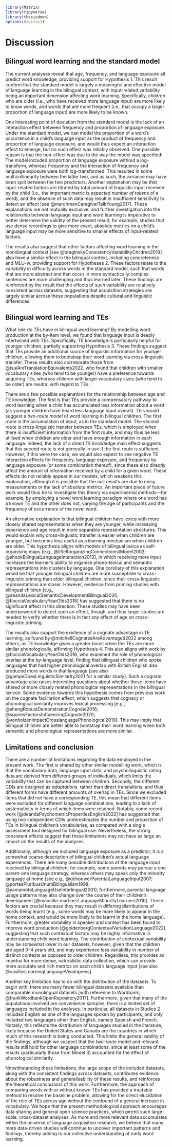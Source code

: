 ```r
library(Matrix)
library(tidyverse)
library(thesisdown)
options(digits=3)
```

# Discussion

## Bilingual word learning and the standard model

The current analyses reveal that age, frequency, and language exposure all predict word knowledge, providing support for Hypothesis 1.
This result confirm that the standard model is largely a meaningful and effective model of language learning in the bilingual context, with input-related variability being an important dimension affecting word learning.
Specifically, children who are older (i.e., who have received more language input) are more likely to know words, and words that are more frequent (i.e., that occupy a larger proportion of language input) are more likely to be known.

One interesting point of deviation from the standard model is the lack of an interaction effect between frequency and proportion of language exposure. 
Under the standard model, we can model the proportion of a word's occurrence in a child's language input as the product of frequency and proportion of language exposure, and would thus expect an interaction effect to emerge, but no such effect was reliably observed. 
One possible reason is that the non-effect was due to the way the model was specified: The model included proportion of language exposure without a log-transform, whereas frequency and the interaction of frequency and language exposure were both log-transformed.
This resulted in some multicollinearity between the latter two, and as such, the variance may have been split between the two predictors. 
Another explanation may be that input-related factors are titrated by total amount of linguistic input received by the child (i.e., the important metric is _expected number of tokens_ of a word), and the absence of such data may result in insufficient sensitivity to detect an effect [see @marchmanCaregiverTalkYoung2017].
These explanations are not mutually exclusive, and further investigation into the relationship between language input and word learning is imperative to better determine the validity of the present result; for example, studies that use dense recordings to give more exact, absolute metrics on a child's language input may be more sensitive to smaller effects of input-related factors.

The results also suggest that other factors affecting word learning in the monolingual context [see @braginskyConsistencyVariabilityChildren2019] also have a similar effect in the bilingual context, including concreteness and MLU-w, providing support for Hypotheses 2. 
These factors relate to the variability in difficulty across words in the standard model, such that words that are more abstract and that occur in more syntactically complex sentences are more challenging and thus learned later. 
These findings are reinforced by the result that the effects of such variability are relatively consistent across datasets, suggesting that acquisition strategies are largely similar across these populations despite cultural and linguistic differences. 

## Bilingual word learning and TEs

What role do TEs have in bilingual word learning? 
By modelling word production at the by-item level, we found that language input is deeply intertwined with TEs. 
Specifically, TE knowledge is particularly helpful for younger children, partially supporting Hypothesis 3. 
These findings suggest that TEs provide an additional source of linguistic information for younger children, allowing them to bootstrap their word learning via cross-linguistic transfer.
These results also corroborate those from @tsuiAreTranslationEquivalents2022, who found that children with smaller vocabulary sizes (who tend to be younger) have a preference towards acquiring TEs, whereas children with larger vocabulary sizes (who tend to be older) are neutral with regard to TEs.

There are a few possible explanations for the relationship between age and TE knowledge.
The first is that TEs provide a compensatory pathway to word learning when a child has accumulated less information about a word (as younger children have heard less language input overall).
This would suggest a _two-route model_ of word learning in bilingual children. 
The first route is the accumulation of input, as in the standard model. 
The second route is cross-linguistic transfer between TEs, which is employed when there is insufficient information from the first route, and may thus be less utilised when children are older and have enough information in each language. 
Indeed, the lack of a direct TE knowledge main effect suggests that this second route is not generally in use if the first route is sufficient.
However, if this were the case, we would also expect to see negative TE interaction effects for frequency, language exposure, and frequency by language exposure (or some combination thereof), since these also directly affect the amount of information received by a child for a given word.
These effects do not reliably appear in our models, which weakens this explanation, although it is possible that the null results are due to noisy measurements or the lack of absolute metrics. 
An important piece of future work would thus be to investigate this theory via experimental methods---for example, by employing a novel word learning paradigm where one word has a known TE and the other does not, varying the age of participants and the frequency of occurrence of the novel word.

An alternative explanation is that bilingual children have lexica with more closely shared representations when they are younger, while increasing experience and age result in more separable representation structures.
This would explain why cross-linguistic transfer is easier when children are younger, but becomes less useful as a learning mechanism when children are older. 
This hypothesis aligns with models of bilingual lexica as self-organising maps [e.g., @liSelforganizingConnectionistModel2002; @shookBilingualLanguageInteraction2013], in which receiving more input increases the learner's ability to organise phono-lexical and semantic representations into clusters by language. 
One corollary of this explanation would be that younger bilingual children are more susceptible to cross-linguistic priming than older bilingual children, since their cross-linguistic representations are closer.
However, evidence from priming studies with bilingual children [e.g., @deandaLexicalSemanticDevelopmentBilingual2020; @flocciaVocabularyYearOlds2018] has suggested that there is no significant effect in this direction.
These studies may have been underpowered to detect such an effect, though, and thus larger studies are needed to verify whether there is in fact any effect of age on cross-linguistic priming.

The results also support the existence of a cognate advantage in TE learning, as found by @mitchellCognatesAreAdvantaged2022 among others, as TE knowledge gives a greater boost when the TEs are more similar phonologically, affirming Hypothesis 4. 
This also aligns with work by @flocciaVocabularyYearOlds2018, who examined the role of phonological overlap at the by-language level, finding that bilingual children who spoke languages that had higher phonological overlap with British English also produced more words in that language [see also @gampeDoesLinguisticSimilarity2021 for a similar study]. 
Such a cognate advantage also raises interesting questions about whether these items have shared or more closely related phonological representations in the bilingual lexicon. 
Some evidence towards this hypothesis comes from previous work on the cognate facilitation effect, which suggests that cognacy or phonological similarity improves lexical processing [e.g., @shengRobustDemonstrationCognate2016; @squiresFactorsInfluencingCognate2020; @vonholzenImpactCrosslanguagePhonological2019]. 
This may imply that bilingual children are better able to bootstrap their word learning when both semantic and phonological representations are more similar. 

## Limitations and conclusion

There are a number of limitations regarding the data employed in the present work.
The first is shared by other similar modelling work, which is that the vocabulary data, language input data, and psycholinguistic rating data are derived from different groups of individuals, which limits the variability that can be captured between children. 
Secondly, the different CDIs are designed as _adaptations_, rather than direct translations, and thus different forms have different amounts of overlap in TEs. 
Since we excluded items that did not have a corresponding TE, this mean that different items were excluded for different language combinations, leading to a lack of systematicity in terms of which items were retained. 
Notably, some recent work [@deandaPsychometricPropertiesEnglish2022] has suggested that using two independent CDIs underestimates the number and proportion of TEs in bilingual children's vocabularies, as compared with a single assessment tool designed for bilingual use.
Nevertheless, the strong consistent effects suggest that these limitations may not have as large an impact on the results of the analyses.

Additionally, although we included language exposure as a predictor, it is a somewhat coarse description of bilingual children's actual language experiences.
There are many possible distributions of the language input received by bilingual children; for example, some parents may pursue a one parent-one language strategy, whereas others may speak only the minority language at home [see e.g., @dehouwerParentalLanguageInput2007; @portesPluribusUnumBilingualism1998; @yamamotoLanguageUseInterlingual2001]; furthermore, parental language usage patterns may also change over the course of their children's development [@mancilla-martinezLanguageMinorityLearners2010].
These factors are crucial because they may result in differing distributions of words being learnt (e.g., some words may be more likely to appear in the home context, and would be more likely to be learnt in the home language). 
Furthermore, greater variability in speaker and context has been found to improve word production [@goldenbergContextualVariationLanguage2022], suggesting that such contextual factors may be highly informative in understanding child word learning.
The contribution of contextual variability may be somewhat lower in our datasets, however, given that the children are aged 0--4 years old, and may experience less variability in number of distinct contexts as opposed to older children.
Regardless, this provides an impetus for more dense, naturalistic data collection, which can provide more accurate and rich metrics on each child's language input [see also @casillasLearningLanguageVivoinpress].

Another key limitation has to do with the distribution of the datasets. 
To begin with, there are many fewer bilingual datasets available than comparable monolingual datasets [with reference to Wordbank; @frankWordbankOpenRepository2017]. 
Furthermore, given that many of the populations involved are convenience samples, there is a limited set of languages included in the analyses. 
In particular, all datasets in Studies 2 included English as one of the languages spoken by participants, and only included two languages other than English, namely Spanish and French. 
Notably, this reflects the distribution of languages studied in the literature, likely because the United States and Canada are the countries in which much of this research is being conducted.
This limits the generalisability of the findings, although we suspect that the two-route model and relevant results still hold for other language combinations, since at least some of the results (particularly those from Model 3) accounted for the effect of phonological similarity. 

Notwithstanding these limitations, the large scope of the included datasets, along with the consistent findings across datasets, contributes evidence about the robustness and generalisability of these results, and reinforces the theoretical conclusions of this work. 
Furthermore, the approach of comparing words with or without known TEs has provided a tractable method to resolve the baseline problem, allowing for the direct elucidation of the role of TEs across age without the confound of a general increase in vocabulary. 
We hope that the present methodological approach encourages data sharing and general open science practices, which permit such large-scale, cross-dataset analyses. 
As more and more relevant data accumulates within the universe of language acquisition research, we believe that many more data-driven studies will continue to uncover important patterns and findings, thereby adding to our collective understanding of early word learning. 
